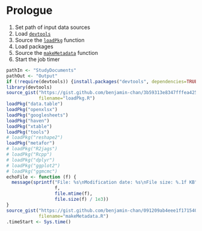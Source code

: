 # Prologue

1. Set path of input data sources
1. Load [`devtools`](https://github.com/hadley/devtools)
1. Source the [`loadPkg`](https://gist.github.com/benjamin-chan/3b59313e8347fffea425) function
1. Load packages
1. Source the [`makeMetadata`](https://gist.github.com/benjamin-chan/091209ab4eee1f171540) function
1. Start the job timer

```r
pathIn <- "StudyDocuments"
pathOut <- "Output"
if (!require(devtools)) {install.packages("devtools", dependencies=TRUE)}
library(devtools)
source_gist("https://gist.github.com/benjamin-chan/3b59313e8347fffea425",
            filename="loadPkg.R")
loadPkg("data.table")
loadPkg("openxlsx")
loadPkg("googlesheets")
loadPkg("haven")
loadPkg("xtable")
loadPkg("tools")
# loadPkg("reshape2")
loadPkg("metafor")
# loadPkg("R2jags")
# loadPkg("Rcpp")
# loadPkg("dplyr")
# loadPkg("ggplot2")
# loadPkg("ggmcmc")
echoFile <- function (f) {
  message(sprintf("File: %s\nModification date: %s\nFile size: %.1f KB",
                  f,
                  file.mtime(f),
                  file.size(f) / 1e3))
}
source_gist("https://gist.github.com/benjamin-chan/091209ab4eee1f171540",
            filename="makeMetadata.R")
.timeStart <- Sys.time()
```
